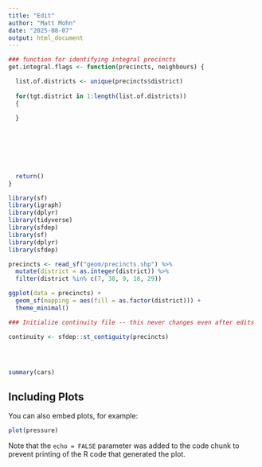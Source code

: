 ```yaml
---
title: "Edit"
author: "Matt Mohn"
date: "2025-08-07"
output: html_document
---
```



```r
### function for identifying integral precincts
get.integral.flags <- function(precincts, neighbours) {

  list.of.districts <- unique(precincts$district)
  
  for(tgt.district in 1:length(list.of.districts))
  {
    
  }

  
  
  
  


  return()
}


```









```r
library(sf)
library(igraph)
library(dplyr)
library(tidyverse)
library(sfdep)
library(sf)
library(dplyr)
library(sfdep)

precincts <- read_sf("geom/precincts.shp") %>%
  mutate(district = as.integer(district)) %>%
  filter(district %in% c(7, 38, 9, 18, 29))

ggplot(data = precincts) +
  geom_sf(mapping = aes(fill = as.factor(district))) +
  theme_minimal()

### Initialize continuity file -- this never changes even after edits

continuity <- sfdep::st_contiguity(precincts)





```



```r
summary(cars)
```

## Including Plots

You can also embed plots, for example:

```r
plot(pressure)
```

Note that the `echo = FALSE` parameter was added to the code chunk to prevent printing of the R code that generated the plot.
